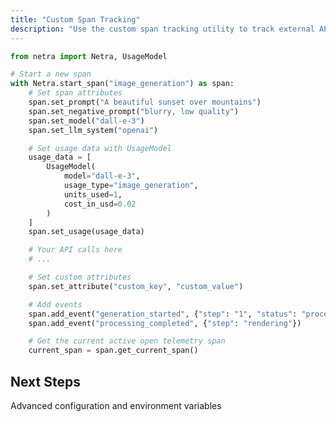 ```yaml
---
title: "Custom Span Tracking"
description: "Use the custom span tracking utility to track external API calls with detailed observability:"
---
```


```python
from netra import Netra, UsageModel

# Start a new span
with Netra.start_span("image_generation") as span:
    # Set span attributes
    span.set_prompt("A beautiful sunset over mountains")
    span.set_negative_prompt("blurry, low quality")
    span.set_model("dall-e-3")
    span.set_llm_system("openai")

    # Set usage data with UsageModel
    usage_data = [
        UsageModel(
            model="dall-e-3",
            usage_type="image_generation",
            units_used=1,
            cost_in_usd=0.02
        )
    ]
    span.set_usage(usage_data)

    # Your API calls here
    # ...

    # Set custom attributes
    span.set_attribute("custom_key", "custom_value")

    # Add events
    span.add_event("generation_started", {"step": "1", "status": "processing"})
    span.add_event("processing_completed", {"step": "rendering"})

    # Get the current active open telemetry span
    current_span = span.get_current_span()
```

## Next Steps

<CardGroup cols={2}>
  <Card
    title="Advanced Configuration"
    icon="gear"
    href="/configuration"
  >
    Advanced configuration and environment variables
  </Card>
</CardGroup>
